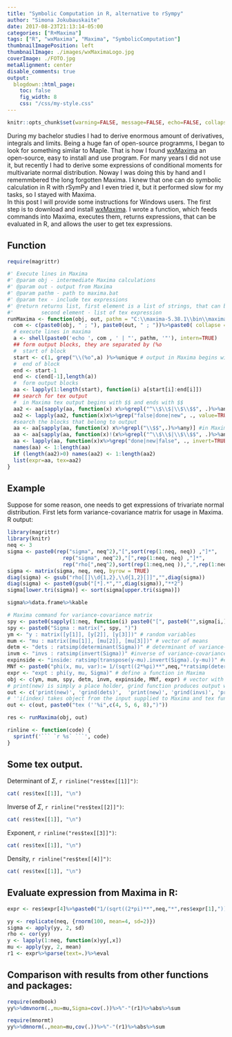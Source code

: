 ```yaml
---
title: "Symbolic Computation in R, alternative to rSympy"
author: "Simona Jokubauskaite"
date: 2017-08-23T21:13:14-05:00
categories: ["R+Maxima"]
tags: ["R", "wxMaxima", "Maxima", "SymbolicComputation"]
thumbnailImagePosition: left
thumbnailImage: ./images/wxMaximaLogo.jpg
coverImage: ./FOTO.jpg
metaAlignment: center
disable_comments: true
output:
  blogdown::html_page:
    toc: false
    fig_width: 8
    css: "/css/my-style.css"
--- 
```



```r
knitr::opts_chunk$set(warning=FALSE, message=FALSE, echo=FALSE, collapse = TRUE)
```

During my bachelor studies I had to derive enormous amount of derivatives, integrals and limits. Being a huge fan of open-source programms, I began to look for something similar to Maple. That is how I found   [wxMaxima](https://sourceforge.net/projects/wxmaxima/) an open-source, easy to install and use program. For many years I did not use it, but recently I had to derive some expressions of conditional moments for multivariate normal distribution. Noway I was doing this by hand and I rememmbered the long forgotten Maxima. I knew that one can do symbolic calculation in R with rSymPy and I even tried it, but it performed slow for my tasks, so I stayed with Maxima.  
In this post I will provide some instructions for Windows users. The first step is to download and install [wxMaxima](https://sourceforge.net/projects/wxmaxima/). 
I wrote a function, which feeds commands into Maxima, executes them, returns expressions, that can be evaluated in R, and allows the user to get tex expressions.

## Function
```r
require(magrittr)

#' Execute lines in Maxima
#' @param obj - intermediate Maxima calculations
#' @param out - output from Maxima
#' @param pathm - path to maxima.bat
#' @param tex - include tex expressions
#' @return returns list, first element is a list of strings, that can be evaluated in R.
#'         second element - list of tex expression 
runMaxima <- function(obj, out, pathm = "C:\\maxima-5.38.1\\bin\\maxima", tex=TRUE){
  com <- c(paste0(obj, " ; "), paste0(out, " ; "))%>%paste0( collapse = "")
  # execute lines in maxima
  a <- shell(paste0('echo ', com , ' | "', pathm, '"'), intern=TRUE)
  ## form output blocks, they are separated by (%o
  #  start of block
  start <- c(1, grep("\\(%o",a) )%>%unique # output in Maxima begins with lines "(%o\\d)"
  #  end of block
  end <- start-1
  end <- c(end[-1],length(a))
  #  form output blocks
  aa <- lapply(1:length(start), function(i) a[start[i]:end[i]]) 
  ## search for tex output
  #  in Maxima tex output begins with $$ and ends with $$
  aa2 <- aa[sapply(aa, function(x) x%>%grepl("^\\$\\$|\\$\\$$", .)%>%any)]
  aa2 <- lapply(aa2, function(x)x%>%grep("false|done|new", ., value=TRUE, invert=TRUE)%>%paste0(., collapse = ""))
  #search the blocks that belong to output
  aa <- aa[sapply(aa, function(x) x%>%grepl("\\$$",.)%>%any)] #in Maxima the last output of line is given by $
  aa <- aa[sapply(aa, function(x)!(x%>%grepl("^\\$\\$|\\$\\$$", .)%>%any))] #remove tex blocks, they begin with $, remove $ and spaces
  aa <- lapply(aa, function(x)x%>%grep("done|new|false", ., invert=TRUE, value=TRUE)%>%paste0(., collapse = "")%>%gsub("(  )|\\$$","",.)) #remove some unnec. output
  names(aa) <- 1:length(aa)
  if (length(aa2)>0) names(aa2) <- 1:length(aa2)
  list(expr=aa, tex=aa2)
}
```

## Example

Suppose for some reason, one needs to get expressions of trivariate normal distribution.
First lets form variance-covariance matrix for usage in Maxima. R output:

```r
library(magrittr)
library(knitr)
neq <- 3
sigma <- paste0(rep("sigma", neq^2),"[",sort(rep(1:neq, neq)) ,"]*",
                  rep("sigma", neq^2),"[",rep(1:neq, neq) ,"]*",
                  rep("rho[",neq^2),sort(rep(1:neq,neq )),",",rep(1:neq, neq),"]" )
sigma <- matrix(sigma, neq, neq, byrow = TRUE) 
diag(sigma) <- gsub("rho[[]\\d{1,2},\\d{1,2}[]]","",diag(sigma))
diag(sigma) <- paste0(gsub("[*].*","",diag(sigma)),"**2")
sigma[lower.tri(sigma)] <- sort(sigma[upper.tri(sigma)])
```

```r
sigma%>%data.frame%>%kable
```

```r
# Maxima command for variance-covariance matrix
spy <- paste0(sapply(1:neq, function(i) paste0("[", paste0("",sigma[i,],"", collapse = ", "), "]")), collapse = ",")
spy <- paste0("Sigma : matrix(", spy, ")")
ym <- "y : matrix([y[1]], [y[2]], [y[3]])" # random variables
mum <- "mu : matrix([mu[1]], [mu[2]], [mu[3]])" # vector of means
detm <- "dets : ratsimp(determinant(Sigma))" # determinant of variance-covariance matrix
invm <- "invs : ratsimp(invert(Sigma))" #inverse of variance-covariance matrix
expinside <- "inside: ratsimp(transpose(y-mu).invert(Sigma).(y-mu))" #exponent in multivariate noraml distribution
MNf <- paste0("phi(x, mu, var):= 1/(sqrt((2*%pi)**",neq,"*ratsimp(determinant(var))))*%e**(-1/2*ratsimp(transpose(x-mu).invert(var).(x-mu)))")
expr <- "expt : phi(y, mu, Sigma)" # define a function in Maxima
obj <- c(ym, mum, spy, detm, invm, expinside, MNf, expr) # vector with expressions
# print(new) is simply a place holder, grind function produces output which can be evaluated
out <- c('print(new)', 'grind(dets)',  'print(new)', 'grind(invs)', 'print(new)', 'grind(expt)', 'print(new)', 'grind(inside)') 
# ''i(index) takes object from the input supplied to Maxima and tex function produces tex output 
out <- c(out, paste0("tex (''%i",c(4, 5, 6, 8),")")) 
```


```r
res <- runMaxima(obj, out)
```


```r
rinline <- function(code) {
  sprintf('``` `r %s` ```', code)
}
```

## Some tex output.


Determinant of $\Sigma$,  `r rinline("res$tex[[1]]")`:

```r
cat( res$tex[[1]], "\n")
```

Inverse of  $\Sigma$,  `r rinline("res$tex[[2]]")`:

```r
cat( res$tex[[1]], "\n")
```

Exponent,  `r rinline("res$tex[[3]]")`:

```r
cat( res$tex[[1]], "\n")
```

Density,  `r rinline("res$tex[[4]]")`:

```r
cat( res$tex[[1]], "\n")
```

## Evaluate expression from Maxima in R:

```r
expr <- res$expr[4]%>%paste0("1/(sqrt((2*pi)**",neq,"*",res$expr[1],"))*exp(-1/2*", ., ")")%>%gsub("\\[(\\d)\\]", "[[\\1]]",.)

yy <- replicate(neq, {rnorm(100, mean=4, sd=2)})
sigma <- apply(yy, 2, sd)
rho <- cor(yy)
y <- lapply(1:neq, function(x)yy[,x])
mu <- apply(yy, 2, mean)
r1 <- expr%>%parse(text=.)%>%eval
```

## Comparison with results from other functions and packages:

```r
require(emdbook)
yy%>%dmvnorm(.,mu=mu,Sigma=cov(.))%>%"-"(r1)%>%abs%>%sum
```

```r
require(mnormt)
yy%>%dmnorm(.,mean=mu,cov(.))%>%"-"(r1)%>%abs%>%sum
```